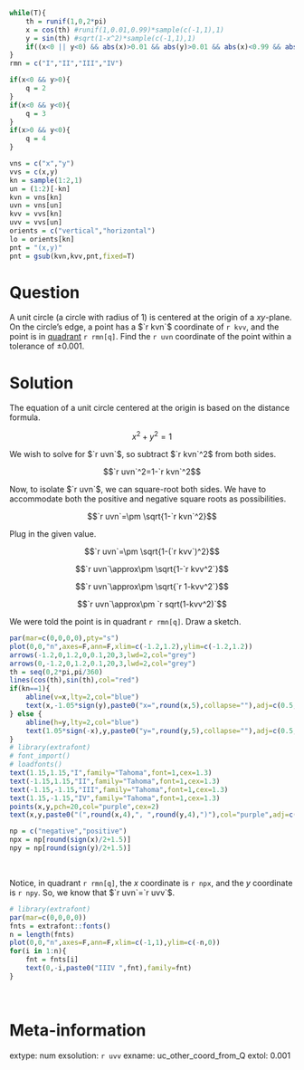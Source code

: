 ```r

while(T){
    th = runif(1,0,2*pi)
    x = cos(th) #runif(1,0.01,0.99)*sample(c(-1,1),1)
    y = sin(th) #sqrt(1-x^2)*sample(c(-1,1),1)
    if((x<0 || y<0) && abs(x)>0.01 && abs(y)>0.01 && abs(x)<0.99 && abs(y)<0.99){break}
}
rmn = c("I","II","III","IV")

if(x<0 && y>0){
    q = 2
}
if(x<0 && y<0){
    q = 3
}
if(x>0 && y<0){
    q = 4
}

vns = c("x","y")
vvs = c(x,y)
kn = sample(1:2,1)
un = (1:2)[-kn]
kvn = vns[kn]
uvn = vns[un]
kvv = vvs[kn]
uvv = vvs[un]
orients = c("vertical","horizontal")
lo = orients[kn]
pnt = "(x,y)"
pnt = gsub(kvn,kvv,pnt,fixed=T)


```

Question
========

A unit circle (a circle with radius of 1) is centered at the origin of a $xy$-plane. On the circle's edge, a point has a $`r kvn`$ coordinate of `r kvv`, and the point is in [quadrant](https://en.wikipedia.org/wiki/Quadrant_(plane_geometry)) `r rmn[q]`. Find the `r uvn` coordinate of the point within a tolerance of $\pm 0.001$.


Solution
========

The equation of a unit circle centered at the origin is based on the distance formula.

$$x^2+y^2=1$$

We wish to solve for $`r uvn`$, so subtract $`r kvn`^2$ from both sides.

$$`r uvn`^2=1-`r kvn`^2$$

Now, to isolate $`r uvn`$, we can square-root both sides. We have to accommodate both the positive and negative square roots as possibilities.

$$`r uvn`=\pm \sqrt{1-`r kvn`^2}$$

Plug in the given value.

$$`r uvn`=\pm \sqrt{1-(`r kvv`)^2}$$

$$`r uvn`\approx\pm \sqrt{1-`r kvv^2`}$$

$$`r uvn`\approx\pm \sqrt{`r 1-kvv^2`}$$

$$`r uvn`\approx\pm `r sqrt(1-kvv^2)`$$

We were told the point is in quadrant `r rmn[q]`. Draw a sketch.

```r
par(mar=c(0,0,0,0),pty="s")
plot(0,0,"n",axes=F,ann=F,xlim=c(-1.2,1.2),ylim=c(-1.2,1.2))
arrows(-1.2,0,1.2,0,0.1,20,3,lwd=2,col="grey")
arrows(0,-1.2,0,1.2,0.1,20,3,lwd=2,col="grey")
th = seq(0,2*pi,pi/360)
lines(cos(th),sin(th),col="red")
if(kn==1){
    abline(v=x,lty=2,col="blue")
    text(x,-1.05*sign(y),paste0("x=",round(x,5),collapse=""),adj=c(0.5,-0.3),srt=90,col="blue")
} else {
    abline(h=y,lty=2,col="blue")
    text(1.05*sign(-x),y,paste0("y=",round(y,5),collapse=""),adj=c(0.5,1.3),srt=0,col="blue")
}
# library(extrafont)
# font_import()
# loadfonts() 
text(1.15,1.15,"I",family="Tahoma",font=1,cex=1.3)
text(-1.15,1.15,"II",family="Tahoma",font=1,cex=1.3)
text(-1.15,-1.15,"III",family="Tahoma",font=1,cex=1.3)
text(1.15,-1.15,"IV",family="Tahoma",font=1,cex=1.3)
points(x,y,pch=20,col="purple",cex=2)
text(x,y,paste0("(",round(x,4),", ",round(y,4),")"),col="purple",adj=c(0.5+0.6*sign(x),0.5+sign(y)),cex=1.2)

np = c("negative","positive")
npx = np[round(sign(x)/2+1.5)]
npy = np[round(sign(y)/2+1.5)]

```
\

Notice, in quadrant `r rmn[q]`, the $x$ coordinate is `r npx`, and the $y$ coordinate is `r npy`. So, we know that $`r uvn`=`r uvv`$.


```r
# library(extrafont)
par(mar=c(0,0,0,0))
fnts = extrafont::fonts()
n = length(fnts)
plot(0,0,"n",axes=F,ann=F,xlim=c(-1,1),ylim=c(-n,0))
for(i in 1:n){
    fnt = fnts[i]
    text(0,-i,paste0("IIIV ",fnt),family=fnt)
}

```
\


Meta-information
============
extype: num
exsolution: `r uvv`
exname: uc_other_coord_from_Q
extol: 0.001